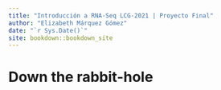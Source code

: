 ```yaml
--- 
title: "Introducción a RNA-Seq LCG-2021 | Proyecto Final"
author: "Elizabeth Márquez Gómez"
date: "`r Sys.Date()`"
site: bookdown::bookdown_site
---
```


# Down the rabbit-hole

